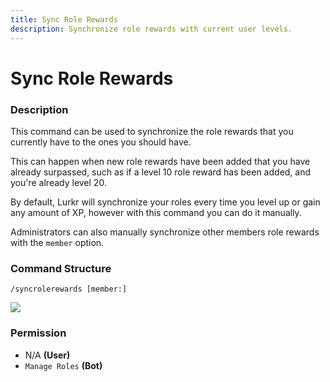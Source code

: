 ```yaml
---
title: Sync Role Rewards
description: Synchronize role rewards with current user levels.
---
```


# Sync Role Rewards
### Description

This command can be used to synchronize the role rewards that you currently have to the ones you should have.

This can happen when new role rewards have been added that you have already surpassed, such as if a level 10 role reward has been added, and you're already level 20.&#x20;

By default, Lurkr will synchronize your roles every time you level up or gain any amount of XP, however with this command you can do it manually.

Administrators can also manually synchronize other members role rewards with the `member` option.

### Command Structure

```
/syncrolerewards [member:]
```

![](https://i.imgur.com/qfxXgL4.png)

### **Permission**

* N/A **(User)**
* `Manage Roles` **(Bot)**
